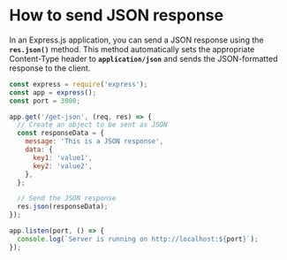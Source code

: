 
# How to send JSON response


In an Express.js application, you can send a JSON response using the **`res.json()`** method. This method automatically sets the appropriate Content-Type header to **`application/json`** and sends the JSON-formatted response to the client.


```javascript
const express = require('express');
const app = express();
const port = 3000;

app.get('/get-json', (req, res) => {
  // Create an object to be sent as JSON
  const responseData = {
    message: 'This is a JSON response',
    data: {
      key1: 'value1',
      key2: 'value2',
    },
  };

  // Send the JSON response
  res.json(responseData);
});

app.listen(port, () => {
  console.log(`Server is running on http://localhost:${port}`);
});
```


